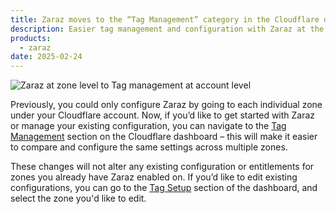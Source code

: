 ```yaml
---
title: Zaraz moves to the “Tag Management” category in the Cloudflare dashboard
description: Easier tag management and configuration with Zaraz at the account level
products:
  - zaraz
date: 2025-02-24
---
```


![Zaraz at zone level to Tag management at account level](~/assets/images/zaraz/zaraz-account-level.jpg)

Previously, you could only configure Zaraz by going to each individual zone under your Cloudflare account. Now, if you’d like to get started with Zaraz or manage your existing configuration, you can navigate to the [Tag Management](https://dash.cloudflare.com/?to=/:account/tag-management/zaraz) section on the Cloudflare dashboard – this will make it easier to compare and configure the same settings across multiple zones.

These changes will not alter any existing configuration or entitlements for zones you already have Zaraz enabled on. If you’d like to edit existing configurations, you can go to the [Tag Setup](https://dash.cloudflare.com/?to=/:account/tag-management/zaraz) section of the dashboard, and select the zone you'd like to edit.
